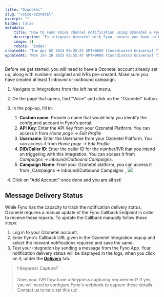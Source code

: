 ```yaml
---
title: "Ozonetel"
slug: "voice-ozonetel"
excerpt: ""
hidden: false
metadata:
    title: "How to send Voice channel notification using Ozonetel & Fyno | Help Document"
    description: 'To integrate Ozonetel with Fyno, ensure you have an Ozonetel account with numbers and IVRs set up, then navigate to Integrations, select "Voice" and "Ozonetel," fill in the required details, and click "Add Account." Message delivery status will be automatically provided, and for IVR keypress capture, contact support to configure Fyno''s webhook.'
    image: []
    robots: "index"
createdAt: "Tue Apr 02 2024 06:26:53 GMT+0000 (Coordinated Universal Time)"
updatedAt: "Mon Jan 20 2025 08:55:47 GMT+0000 (Coordinated Universal Time)"
---
```


Before we get started, you will need to have a Ozonetel account already set up, along with numbers assigned and IVRs pre-created. Make sure you have created at least 1 inbound or outbound campaign.

1. Navigate to Integrations from the left hand menu.
2. On the page that opens, find "Voice" and click on the "Ozonetel" button.
3. In the pop-up, fill in:

    1. **Custom name**: Provide a name that would help you identify the configured account in Fyno's portal.
    2. **API Key**: Enter the API Key from your Ozonetel Platform. You can access it from _Home page -> Edit Profile_
    3. **Username**: Enter the Username from your Ozonetel Platform. You can access it from _Home page -> Edit Profile_
    4. **DID/Caller ID**: Enter the caller ID for the number/IVR that you intend on triggering with this integration. You can access it from _Campaigns -> Inbound/Outbound Campaigns_.
    5. **Campaign Name**: From your Ozonetel platform, you can access it from _Campaigns -> Inbound/Outbound Campaigns _
       ![](/images/voice_ozonetel.png)

4. Click on "Add Account" once done and you are all set!

## Message Delivery Status

While Fyno has the capacity to track the notification delivery status, Ozonetel requires a manual update of the Fyno Callback Endpoint in order to receive these reports. To update the Callback manually follow these steps:

1. Log in to your Ozonetel account.
2. Enter Fyno's Callback URL given in the Ozonetel Integration popup and select the relevant notifications required and save the same.
3. Test your integration by sending a message from the Fyno App. Your notification delivery status will be displayed in the logs, when you click on it, under the **[Delivery](./log-details-delivery)** tab.

> ❗️ Keypress Capture?
>
> Does your IVR flow have a Keypress capturing requirement? If yes, you will need to configure Fyno's webhook to capture these details. Contact us to help set this up!
